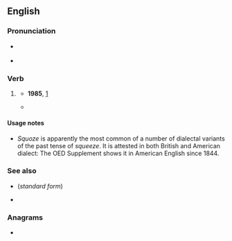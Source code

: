 ==English==

===Pronunciation===
* {{a|RP}} {{IPA|/skwəʊz/|lang=en}}
* {{a|GA}} {{IPA|/skwoʊz/|lang=en}}

===Verb===
{{head|en|verb form}}

# {{lb|en|nonstandard}} {{en-past of|squeeze}}
#* '''1985''', {{w|Ronald Reagan}} [https://www.reaganlibrary.gov/sspeeches/80585a]
#*: {{quote|en|I picked at it, and I '''squoze''' it and so forth and messed myself up a little bit.}}
#* {{quote-web
|date=2009-03-09
|year=
|first=
|last=
|author=John DeNardo
|authorlink=
|title=SF Signal Welcomes Pete Tzinski
|site=SF Signal
|url=http://www.sfsignal.com/archives/2009/03/sf_signal_welcomes_pete_tzinski/
|archiveorg=
|accessdate=2012-09-18
|passage=Just when you think we '''squoze''' (yes, that’s a word) the blogosphere dry,
}}

====Usage notes====
* ''Squoze'' is apparently the most common of a number of dialectal variants of the past tense of ''squeeze''. It is attested in both British and American dialect: The OED Supplement shows it in American English since 1844.

===See also===
* {{l|en|squeezed}} (''standard form'')
* {{l|en|squozen}}

===Anagrams===
* {{anagrams|en|a=eoqsuz|Zoques}}
